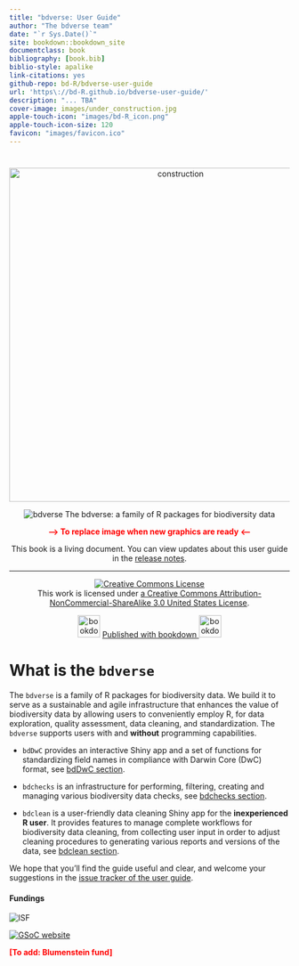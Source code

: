 ```yaml
--- 
title: "bdverse: User Guide"
author: "The bdverse team"
date: "`r Sys.Date()`"
site: bookdown::bookdown_site
documentclass: book
bibliography: [book.bib]
biblio-style: apalike
link-citations: yes
github-repo: bd-R/bdverse-user-guide
url: 'https\://bd-R.github.io/bdverse-user-guide/'
description: "... TBA"
cover-image: images/under_construction.jpg
apple-touch-icon: "images/bd-R_icon.png"
apple-touch-icon-size: 120
favicon: "images/favicon.ico"
---
```



# {-}

<center>
![](images/under_construction.png "construction"){width=600px}

![](images/The-bdverse-no-line.png "bdverse")
The bdverse: a family of R packages for biodiversity data

**<span style="color:red">--> To replace image when new graphics are ready <--</span>**

This book is a living document. You can view updates about this user guide in the [release notes](#guidenews).

***

<a rel="license" href="http://creativecommons.org/licenses/by-nc-sa/3.0/us/"><img alt="Creative Commons License" style="border-width:0" src="https://i.creativecommons.org/l/by-nc-sa/3.0/us/88x31.png" /></a><br /> This work is licensed under [a Creative Commons Attribution-NonCommercial-ShareAlike 3.0 United States License](http://creativecommons.org/licenses/by-nc-sa/3.0/us/).


![](images/bookdown_logo.png "bookdown_icon"){width=40px}
<a href="https://github.com/rstudio/bookdown" target="blank">  Published with bookdown   </a>
![](images/bookdown_logo.png "bookdown_icon"){width=40px}
</center>


# What is the `bdverse` {-}

The `bdverse` is a family of R packages for biodiversity data. We build it to serve as a sustainable and agile infrastructure that enhances the value of biodiversity data by allowing users to conveniently employ R, for data exploration, quality assessment, data cleaning, and standardization. The `bdverse` supports users with and **without** programming capabilities.

* `bdDwC` provides an interactive Shiny app and a set of functions for standardizing field names in compliance with Darwin Core (DwC) format, see [bdDwC section](#bdDwC).

* `bdchecks` is an infrastructure for performing, filtering, creating and managing various biodiversity data checks, see [bdchecks section](#bdchecks).

*  `bdclean` is a user-friendly data cleaning Shiny app for the **inexperienced R user**. It provides features to manage complete workflows for biodiversity data cleaning, from collecting user input in order to adjust cleaning procedures to generating various reports and versions of the data, see [bdclean section](#bdcclean).

We hope that you'll find the guide useful and clear, and welcome your suggestions in the [issue tracker of the user guide](https://github.com/bd-R/bdverse-user-guide/issues).


#### Fundings {-}

![](images/ISF.png "ISF")

[![](images/GSoC.png "GSoC website")](https://summerofcode.withgoogle.com/ target="_blank")

**<span style="color:red"> [To add: Blumenstein fund] </span>**